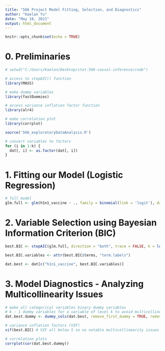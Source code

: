 ---
title: "566 Project Model Fitting, Selection, and Diagnostics"
author: "Kaelan Yu"
date: "May 18, 2021"
output: html_document
---

```{r setup, include=FALSE}
knitr::opts_chunk$set(echo = TRUE)
```

# 0. Preliminaries 
```{r}
# setwd("C:/Users/Kaelan/Desktop/stat-566-causal-inference/code")

# access to stepAIC() function
library(MASS)

# make dummy variables
library(fastDummies)

# access variance inflation factor function
library(alr4)

# make correlation plot
library(corrplot)

source('566_exploratoryDataAnalysis.R')

# convert variables to factors
for (i in 1:k) {
  dat[, i] <- as.factor(dat[, i])
}
```

# 1. Fitting our Model (Logistic Regression)

```{r}
# full model
glm.full <- glm(h1n1_vaccine ~ ., family = binomial(link = 'logit'), data = dat)
```

# 2. Variable Selection using Bayesian Information Criterion (BIC)

```{r}
best.BIC <- stepAIC(glm.full, direction = "both", trace = FALSE, k = log(n))

best.BIC.variables <- attr(best.BIC$terms, "term.labels")

dat.best <- dat[c("h1n1_vaccine", best.BIC.variables)]
```

# 3. Model Diagnostics - Analyzing Multicollinearity Issues

```{r}
# make all categorical variables binary dummy variables
# k - 1 dummy variables for a variable of level k to avoid multicollinearity issues
dat.best.dummy <- dummy_cols(dat.best, remove_first_dummy = TRUE, remove_selected_columns = TRUE)

# variance inflation factors (VIF)
vif(best.BIC) # VIF all below 5 so no notable multicollinearity issues

# correlation plots
corrplot(cor(dat.best.dummy))
```